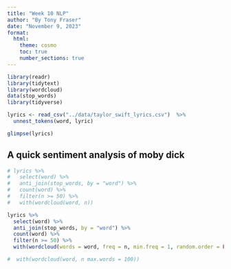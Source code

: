 ```yaml
---
title: "Week 10 NLP"
author: "By Tony Fraser"
date: "November 9, 2023"
format:
  html:
    theme: cosmo
    toc: true
    number_sections: true
---
```


```r
library(readr)
library(tidytext)
library(wordcloud)
data(stop_words)
library(tidyverse)

lyrics <- read_csv("../data/taylor_swift_lyrics.csv")  %>%
  unnest_tokens(word, lyric)

glimpse(lyrics)


```


## A quick sentiment analysis of moby dick

```r
# lyrics %>% 
#   select(word) %>%
#   anti_join(stop_words, by = "word") %>%
#   count(word) %>%
#   filter(n >= 50) %>%
#   with(wordcloud(word, n))

lyrics %>% 
  select(word) %>%
  anti_join(stop_words, by = "word") %>%
  count(word) %>%
  filter(n >= 50) %>%
  with(wordcloud(words = word, freq = n, min.freq = 1, random.order = FALSE, rot.per = 0.35, colors = brewer.pal(8, "Dark2")))

#  with(wordcloud(word, n max.words = 100))




```
